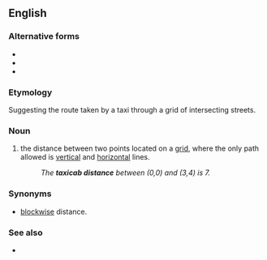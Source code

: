 ==English==

===Alternative forms===
* {{l|en|taxi distance}}
* {{l|en|taxidistance}}
* {{l|en|taxi-distance}}

===Etymology===
Suggesting the route taken by a taxi through a grid of intersecting streets.

===Noun===
{{en-noun}}

# {{lb|en|mathematics}} the distance between two points located on a [[grid]], where the only path allowed is [[vertical]] and [[horizontal]] lines.
#: ''The '''taxicab distance''' between (0,0) and (3,4) is 7.''

===Synonyms===
* {{sense|distance on a grid}} [[blockwise]] distance.

===See also===
* {{l|en|as the crow flies}}